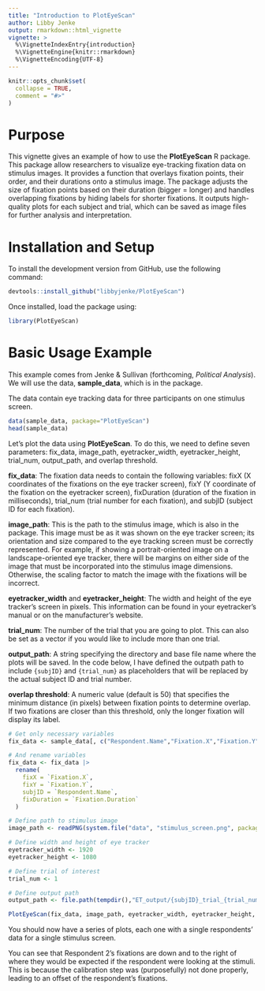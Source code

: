```yaml
---
title: "Introduction to PlotEyeScan"
author: Libby Jenke
output: rmarkdown::html_vignette
vignette: >
  %\VignetteIndexEntry{introduction}
  %\VignetteEngine{knitr::rmarkdown}
  %\VignetteEncoding{UTF-8}
---
```


```r
knitr::opts_chunk$set(
  collapse = TRUE,
  comment = "#>"
)
```

# Purpose

This vignette gives an example of how to use the **PlotEyeScan** R package. This package allow researchers to visualize eye-tracking fixation data on stimulus images. It provides a function that overlays fixation points, their order, and their durations onto a stimulus image. The package adjusts the size of fixation points based on their duration (bigger = longer) and handles overlapping fixations by hiding labels for shorter fixations. It outputs high-quality plots for each subject and trial, which can be saved as image files for further analysis and interpretation.

# Installation and Setup

To install the development version from GitHub, use the following command:

```r
devtools::install_github("libbyjenke/PlotEyeScan")
```

Once installed, load the package using:
```r
library(PlotEyeScan)
```

# Basic Usage Example

This example comes from Jenke & Sullivan (forthcoming, *Political Analysis*). We will use the data, **sample_data**, which is in the package.

The data contain eye tracking data for three participants on one stimulus screen. 

```r
data(sample_data, package="PlotEyeScan")
head(sample_data)
```

Let's plot the data using **PlotEyeScan**. To do this, we need to define seven parameters: fix_data, image_path, eyetracker_width, eyetracker_height, trial_num, output_path, and overlap threshold.

**fix_data**: The fixation data needs to contain the following variables: fixX (X coordinates of the fixations on the eye tracker screen), fixY (Y coordinate of the fixation on the eyetracker screen), fixDuration (duration of the fixation in milliseconds), trial_num (trial number for each fixation), and subjID (subject ID for each fixation).

**image_path**: This is the path to the stimulus image, which is also in the package. This image must be as it was shown on the eye tracker screen; its orientation and size compared to the eye tracking screen must be correctly represented. For example, if showing a portrait-oriented image on a landscape-oriented eye tracker, there will be margins on either side of the image that must be incorporated into the stimulus image dimensions. Otherwise, the scaling factor to match the image with the fixations will be incorrect.

**eyetracker_width** and **eyetracker_height**: The width and height of the eye tracker's screen in pixels. This information can be found in your eyetracker's manual or on the manufacturer's website.

**trial_num**: The number of the trial that you are going to plot. This can also be set as a vector if you would like to include more than one trial.

**output_path**: A string specifying the directory and base file name where the plots will be saved. In the code below, I have defined the outpath path to include `{subjID}` and `{trial_num}` as placeholders that will be replaced by the actual subject ID and trial number.

**overlap threshold**: A numeric value (default is 50) that specifies the minimum distance (in pixels) between fixation points to determine overlap. If two fixations are closer than this threshold, only the longer fixation will display its label.

```r

# Get only necessary variables 
fix_data <- sample_data[, c("Respondent.Name","Fixation.X","Fixation.Y","trial_num","Fixation.Duration")]

# And rename variables
fix_data <- fix_data |>
  rename(
    fixX = `Fixation.X`,
    fixY = `Fixation.Y`,
    subjID = `Respondent.Name`,
    fixDuration = `Fixation.Duration`
  )

# Define path to stimulus image
image_path <- readPNG(system.file("data", "stimulus_screen.png", package = "PlotEyeFix"))

# Define width and height of eye tracker
eyetracker_width <- 1920
eyetracker_height <- 1080

# Define trial of interest
trial_num <- 1

# Define output path
output_path <- file.path(tempdir(),"ET_output/{subjID}_trial_{trial_num}.png")

PlotEyeScan(fix_data, image_path, eyetracker_width, eyetracker_height, trial_num, output_path, overlap_threshold) 

```
You should now have a series of plots, each one with a single respondents' data for a single stimulus screen.

You can see that Respondent 2's fixations are down and to the right of where they would be expected if the respondent were looking at the stimuli. This is because the calibration step was (purposefully) not done properly, leading to an offset of the respondent's fixations.



